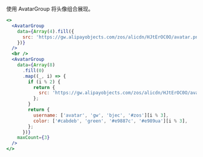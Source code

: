 使用 AvatarGroup 将头像组合展现。

```jsx
<>
  <AvatarGroup
    data={Array(4).fill({
      src: 'https://gw.alipayobjects.com/zos/alicdn/HJtErOC0O/avatar.png',
    })}
  />
  <br />
  <AvatarGroup
    data={Array(8)
      .fill(0)
      .map((_, i) => {
        if (i % 2) {
          return {
            src: 'https://gw.alipayobjects.com/zos/alicdn/HJtErOC0O/avatar.png',
          };
        }
        return {
          username: ['avatar', 'gw', 'bjec', '#zos'][i % 3],
          color: ['#cabdeb', 'green', '#e9887c', '#e989ua'][i % 3],
        };
      })}
    maxCount={3}
  />
</>
```
